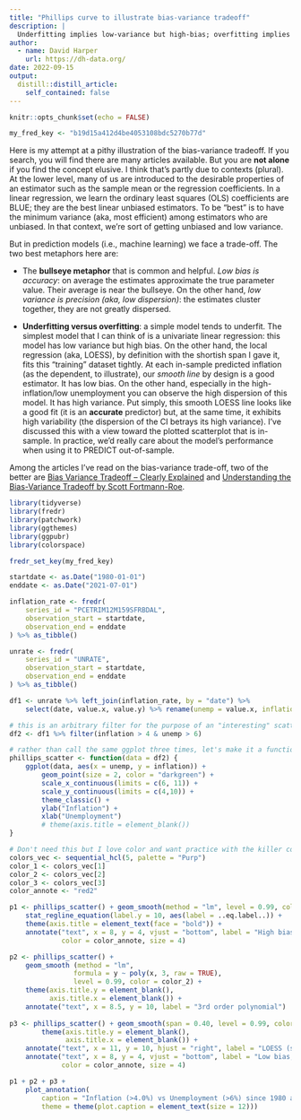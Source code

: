 ```yaml
---
title: "Phillips curve to illustrate bias-variance tradeoff"
description: |
  Underfitting implies low-variance but high-bias; overfitting implies low-bias but high variance
author:
  - name: David Harper
    url: https://dh-data.org/
date: 2022-09-15
output:
  distill::distill_article:
    self_contained: false
---
```



```r
knitr::opts_chunk$set(echo = FALSE)

my_fred_key <- "b19d15a412d4be4053108bdc5270b77d"

```

Here is my attempt at a pithy illustration of the bias-variance tradeoff. If you search, you will find there are many articles available. But you are **not alone** if you find the concept elusive. I think that's partly due to contexts (plural). At the lower level, many of us are introduced to the desirable properties of an estimator such as the sample mean or the regression coefficients. In a linear regression, we learn the ordinary least squares (OLS) coefficients are BLUE; they are the best linear unbiased estimators. To be "best" is to have the minimum variance (aka, most efficient) among estimators who are unbiased. In that context, we're sort of getting unbiased and low variance. 

But in prediction models (i.e., machine learning) we face a trade-off. The two best metaphors here are:

* The **bullseye metaphor** that is common and helpful. *Low bias is accuracy*: on average the estimates approximate the true parameter value. Their average is near the bullseye. On the other hand, *low variance is precision (aka, low dispersion)*: the estimates cluster together, they are not greatly dispersed.

* **Underfitting versus overfitting**: a simple model tends to underfit. The simplest model that I can think of is a univariate linear regression: this model has low variance but high bias. On the other hand, the local regression (aka, LOESS), by definition with the shortish span I gave it, fits this "training" dataset tightly. At each in-sample predicted inflation (as the dependent, to illustrate), our *smooth line* by design is a good estimator. It has low bias. On the other hand, especially in the high-inflation/low unemployment you can observe the high dispersion of this model. It has high variance. Put simply, this smooth LOESS line looks like a good fit (it is an **accurate** predictor) but, at the same time, it exhibits high variability (the dispersion of the CI betrays its high variance). I've discussed this with a view toward the plotted scatterplot that is in-sample. In practice, we'd really care about the model's performance when using it to PREDICT out-of-sample. 

Among the articles I've read on the bias-variance trade-off, two of the better are [Bias Variance Tradeoff – Clearly Explained](https://www.machinelearningplus.com/machine-learning/bias-variance-tradeoff/) and [Understanding the Bias-Variance Tradeoff by Scott Fortmann-Roe](http://scott.fortmann-roe.com/docs/BiasVariance.html).



```r

library(tidyverse)
library(fredr)
library(patchwork) 
library(ggthemes)
library(ggpubr)
library(colorspace) 

fredr_set_key(my_fred_key)

startdate <- as.Date("1980-01-01")
enddate <- as.Date("2021-07-01")

inflation_rate <- fredr(
    series_id = "PCETRIM12M159SFRBDAL",
    observation_start = startdate,
    observation_end = enddate
) %>% as_tibble()

unrate <- fredr(
    series_id = "UNRATE",
    observation_start = startdate,
    observation_end = enddate
) %>% as_tibble()

df1 <- unrate %>% left_join(inflation_rate, by = "date") %>% 
    select(date, value.x, value.y) %>% rename(unemp = value.x, inflation = value.y)

# this is an arbitrary filter for the purpose of an "interesting" scatter
df2 <- df1 %>% filter(inflation > 4 & unemp > 6)

# rather than call the same ggplot three times, let's make it a function
phillips_scatter <- function(data = df2) {
    ggplot(data, aes(x = unemp, y = inflation)) +
        geom_point(size = 2, color = "darkgreen") +
        scale_x_continuous(limits = c(6, 11)) +
        scale_y_continuous(limits = c(4,10)) +
        theme_classic() +
        ylab("Inflation") +
        xlab("Unemployment")
        # theme(axis.title = element_blank())
}

# Don't need this but I love color and want practice with the killer colorspace package
colors_vec <- sequential_hcl(5, palette = "Purp")
color_1 <- colors_vec[1]
color_2 <- colors_vec[2]
color_3 <- colors_vec[3]
color_annote <- "red2"

p1 <- phillips_scatter() + geom_smooth(method = "lm", level = 0.99, color = color_3) +
    stat_regline_equation(label.y = 10, aes(label = ..eq.label..)) +
    theme(axis.title = element_text(face = "bold")) +
    annotate("text", x = 8, y = 4, vjust = "bottom", label = "High bias,\nLow variance", 
             color = color_annote, size = 4)

p2 <- phillips_scatter() + 
    geom_smooth (method = "lm",
                formula = y ~ poly(x, 3, raw = TRUE),
                level = 0.99, color = color_2) +
    theme(axis.title.y = element_blank(),
          axis.title.x = element_blank()) +
    annotate("text", x = 8.5, y = 10, label = "3rd order polynomial")
    
p3 <- phillips_scatter() + geom_smooth(span = 0.40, level = 0.99, color = color_1) +
        theme(axis.title.y = element_blank(),
              axis.title.x = element_blank()) + 
    annotate("text", x = 11, y = 10, hjust = "right", label = "LOESS (s = 0.40)") + 
    annotate("text", x = 8, y = 4, vjust = "bottom", label = "Low bias,\nHigh variance", 
             color = color_annote, size = 4)

p1 + p2 + p3 +
    plot_annotation(
        caption = "Inflation (>4.0%) vs Unemployment (>6%) since 1980 according to St Louis FRED",
        theme = theme(plot.caption = element_text(size = 12)))

```


